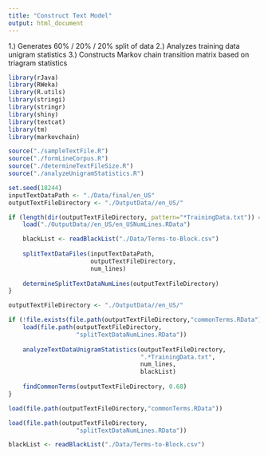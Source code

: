 ```yaml
---
title: "Construct Text Model"
output: html_document
---
```

1.) Generates 60% / 20% / 20% split of data
2.) Analyzes training data unigram statistics
3.) Constructs Markov chain transition matrix
based on triagram statistics

```r
library(rJava)
library(RWeka)
library(R.utils)
library(stringi)
library(stringr)
library(shiny)
library(textcat)
library(tm)
library(markovchain)

source("./sampleTextFile.R")
source("./formLineCorpus.R")
source("./determineTextFileSize.R")
source("./analyzeUnigramStatistics.R")

```

```r
set.seed(18244)
inputTextDataPath <- "./Data/final/en_US"
outputTextFileDirectory <- "./OutputData//en_US/"

if (length(dir(outputTextFileDirectory, pattern="*TrainingData.txt")) == 0) {
    load("./OutputData//en_US/en_USNumLines.RData")

    blackList <- readBlackList("./Data/Terms-to-Block.csv")
    
    splitTextDataFiles(inputTextDataPath,
                       outputTextFileDirectory,
                       num_lines)
    
    determineSplitTextDataNumLines(outputTextFileDirectory)    
}
```

```r
outputTextFileDirectory <- "./OutputData//en_US/"

if (!file.exists(file.path(outputTextFileDirectory,"commonTerms.RData"))) {
    load(file.path(outputTextFileDirectory,
                   "splitTextDataNumLines.RData"))
    
    analyzeTextDataUnigramStatistics(outputTextFileDirectory,
                                     ".*TrainingData.txt",
                                     num_lines,
                                     blackList)
    
    findCommonTerms(outputTextFileDirectory, 0.68)    
}
```

```r
load(file.path(outputTextFileDirectory,"commonTerms.RData"))

load(file.path(outputTextFileDirectory,
                   "splitTextDataNumLines.RData"))

blackList <- readBlackList("./Data/Terms-to-Block.csv")
```

